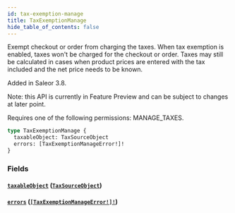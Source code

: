 ```yaml
---
id: tax-exemption-manage
title: TaxExemptionManage
hide_table_of_contents: false
---
```


Exempt checkout or order from charging the taxes. When tax exemption is enabled, taxes won't be charged for the checkout or order. Taxes may still be calculated in cases when product prices are entered with the tax included and the net price needs to be known.

Added in Saleor 3.8.

Note: this API is currently in Feature Preview and can be subject to changes at later point.

Requires one of the following permissions: MANAGE_TAXES.

```graphql
type TaxExemptionManage {
  taxableObject: TaxSourceObject
  errors: [TaxExemptionManageError!]!
}
```

### Fields

#### [`taxableObject`](#) ([`TaxSourceObject`](../../../developer/api-reference/unions/tax-source-object))

#### [`errors`](#) ([`[TaxExemptionManageError!]!`](../../../developer/api-reference/objects/tax-exemption-manage-error))
